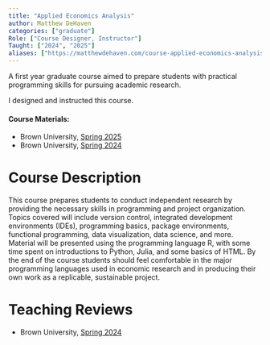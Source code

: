 ```yaml
---
title: "Applied Economics Analysis"
author: Matthew DeHaven
categories: ["graduate"]
Role: ["Course Designer, Instructor"]
Taught: ["2024", "2025"]
aliases: ["https://matthewdehaven.com/course-applied-economics-analysis/"]
---
```


A first year graduate course aimed to prepare students with practical programming skills for pursuing academic research.

I designed and instructed this course.

#### Course Materials:
- Brown University, [Spring 2025](https://matthewdehaven.com/course-applied-economics-analysis-2025-Spring/)
- Brown University, [Spring 2024](https://matthewdehaven.com/course-applied-economics-analysis-2024-Spring/)

# Course Description

This course prepares students to conduct independent research by providing the necessary skills in programming and project organization. Topics covered will include version control, integrated development environments (IDEs), programming basics, package environments, functional programming, data visualization, data science, and more. Material will be presented using the programming language R, with some time spent on introductions to Python, Julia, and some basics of HTML. By the end of the course students should feel comfortable in the major programming languages used in economic research and in producing their own work as a replicable, sustainable project.

# Teaching Reviews

- Brown University, [Spring 2024](Spring2024ECON2020S01ECON2020Spring24S01AppliedEconomicsAnalysis-S01_MatthewDeHaven.pdf){target="_blank"}